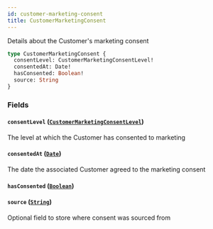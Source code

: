 ```yaml
---
id: customer-marketing-consent
title: CustomerMarketingConsent
---
```



Details about the Customer's marketing consent


```graphql
type CustomerMarketingConsent {
  consentLevel: CustomerMarketingConsentLevel!
  consentedAt: Date!
  hasConsented: Boolean!
  source: String
}
```


### Fields

#### `consentLevel` ([`CustomerMarketingConsentLevel`](/developers/demandhq-apis/storefront-api/graphql/reference/enums/customer-marketing-consent-level))

The level at which the Customer has consented to marketing


#### `consentedAt` ([`Date`](/developers/demandhq-apis/storefront-api/graphql/reference/scalars/date))

The date the associated Customer agreed to the marketing consent


#### `hasConsented` ([`Boolean`](/developers/demandhq-apis/storefront-api/graphql/reference/scalars/boolean))




#### `source` ([`String`](/developers/demandhq-apis/storefront-api/graphql/reference/scalars/string))

Optional field to store where consent was sourced from





